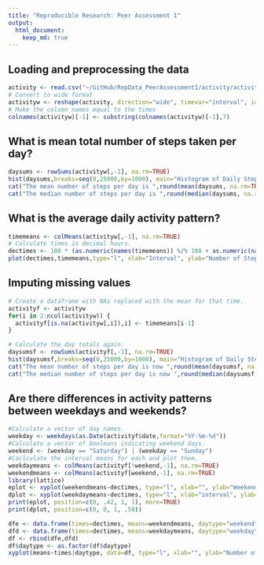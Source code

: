 ```yaml
---
title: "Reproducible Research: Peer Assessment 1"
output: 
  html_document:
    keep_md: true
---
```



## Loading and preprocessing the data

```r
activity <- read.csv("~/GitHub/RepData_PeerAssessment1/activity/activity.csv")
# Convert to wide format
activityw <- reshape(activity, direction="wide", timevar="interval", idvar="date", v.names="steps")
# Make the column names equal to the times
colnames(activityw)[-1] <- substring(colnames(activityw)[-1],7)
```

## What is mean total number of steps taken per day?

```r
daysums <- rowSums(activityw[,-1], na.rm=TRUE)
hist(daysums,breaks=seq(0,25000,by=1000), main="Histogram of Daily Steps",  xlab="Steps")
cat("The mean number of steps per day is ",round(mean(daysums, na.rm=TRUE)),".\n", sep="")
cat("The median number of steps per day is ",round(median(daysums, na.rm=TRUE)),".\n", sep="")
```

## What is the average daily activity pattern?

```r
timemeans <- colMeans(activityw[,-1], na.rm=TRUE)
# Calculate times in decimal hours.
dectimes <- 100 * (as.numeric(names(timemeans)) %/% 100 + as.numeric(names(timemeans)) %% 100 / 60)
plot(dectimes,timemeans,type="l", xlab="Interval", ylab="Number of Steps", main=" Average Daily Activity Pattern")
```

## Imputing missing values

```r
# Create a dataframe with NAs replaced with the mean for that time.
activityf <- activityw
for(i in 2:ncol(activityw)) {
  activityf[is.na(activityw[,i]),i] <- timemeans[i-1]
}

# Calculate the day totals again.
daysumsf <- rowSums(activityf[,-1], na.rm=TRUE)
hist(daysumsf,breaks=seq(0,25000,by=1000), main="Histogram of Daily Steps (after imputing missing values)",  xlab="Steps")
cat("The mean number of steps per day is now ",round(mean(daysumsf, na.rm=TRUE))," rather than ",round(mean(daysums, na.rm=TRUE)),".\n", sep="")
cat("The median number of steps per day is now ",round(median(daysumsf, na.rm=TRUE))," rather than ",round(median(daysums, na.rm=TRUE)),".\n", sep="")

```

## Are there differences in activity patterns between weekdays and weekends?

```r
#Calculate a vector of day names.
weekday <- weekdays(as.Date(activityf$date,format="%Y-%m-%d"))
#Calculate a vector of booleans indicating weekend days.
weekend <- (weekday == "Saturday") | (weekday == "Sunday")
#Caclculate the interval means for each and plot them.
weekdaymeans <- colMeans(activityf[!weekend,-1], na.rm=TRUE)
weekendmeans <- colMeans(activityf[weekend,-1], na.rm=TRUE)
library(lattice)
eplot <- xyplot(weekendmeans~dectimes, type="l", xlab="", ylab="Weekend steps", ylim=c(0,250))
dplot <- xyplot(weekdaymeans~dectimes, type="l", xlab="interval", ylab="Weekday steps", ylim=c(0,250))
print(eplot, position=c(0, .42, 1, 1), more=TRUE)
print(dplot, position=c(0, 0, 1, .58))

dfe <- data.frame(times=dectimes, means=weekendmeans, daytype="weekend")
dfd <- data.frame(times=dectimes, means=weekdaymeans, daytype="weekday")
df <- rbind(dfe,dfd)
df$daytype <- as.factor(df$daytype)
xyplot(means~times|daytype, data=df, type="l", xlab="", ylab="Number of steps",layout=c(1,2), ylim=c(0,250))
```